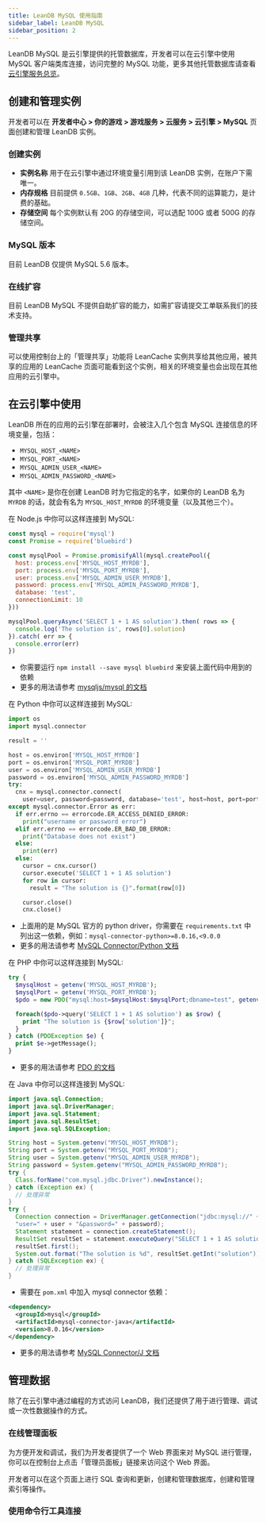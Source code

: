 ```yaml
---
title: LeanDB MySQL 使用指南
sidebar_label: LeanDB MySQL
sidebar_position: 2
---
```



LeanDB MySQL 是云引擎提供的托管数据库，开发者可以在云引擎中使用 MySQL 客户端类库连接，访问完整的 MySQL 功能，更多其他托管数据库请查看 [云引擎服务总览](/sdk/engine/overview)。

## 创建和管理实例
开发者可以在 **开发者中心 > 你的游戏 > 游戏服务 > 云服务 > 云引擎 > MySQL** 页面创建和管理 LeanDB 实例。

### 创建实例

<LeandbCreateInstance>

- **实例名称** 用于在云引擎中通过环境变量引用到该 LeanDB 实例，在账户下需唯一。
- **内存规格** 目前提供 `0.5GB`、`1GB`、`2GB`、`4GB` 几种，代表不同的运算能力，是计费的基础。
- **存储空间** 每个实例默认有 20G 的存储空间，可以选配 100G 或者 500G 的存储空间。

</LeandbCreateInstance>

### MySQL 版本

目前 LeanDB 仅提供 MySQL 5.6 版本。

### 在线扩容

目前 LeanDB MySQL 不提供自助扩容的能力，如需扩容请提交工单联系我们的技术支持。

### 管理共享

可以使用控制台上的「管理共享」功能将 LeanCache 实例共享给其他应用，被共享的应用的 LeanCache 页面可能看到这个实例，相关的环境变量也会出现在其他应用的云引擎中。

## 在云引擎中使用

LeanDB 所在的应用的云引擎在部署时，会被注入几个包含 MySQL 连接信息的环境变量，包括：

- `MYSQL_HOST_<NAME>`
- `MYSQL_PORT_<NAME>`
- `MYSQL_ADMIN_USER_<NAME>`
- `MYSQL_ADMIN_PASSWORD_<NAME>`

其中 `<NAME>` 是你在创建 LeanDB 时为它指定的名字，如果你的 LeanDB 名为 `MYRDB` 的话，就会有名为 `MYSQL_HOST_MYRDB` 的环境变量（以及其他三个）。

<EngineRuntimes>
<TabItem value='nodejs'>

在 Node.js 中你可以这样连接到 MySQL:

```javascript
const mysql = require('mysql')
const Promise = require('bluebird')

const mysqlPool = Promise.promisifyAll(mysql.createPool({
  host: process.env['MYSQL_HOST_MYRDB'],
  port: process.env['MYSQL_PORT_MYRDB'],
  user: process.env['MYSQL_ADMIN_USER_MYRDB'],
  password: process.env['MYSQL_ADMIN_PASSWORD_MYRDB'],
  database: 'test',
  connectionLimit: 10
}))

mysqlPool.queryAsync('SELECT 1 + 1 AS solution').then( rows => {
  console.log('The solution is', rows[0].solution)
}).catch( err => {
  console.error(err)
})
```

- 你需要运行 `npm install --save mysql bluebird` 来安装上面代码中用到的依赖
- 更多的用法请参考 [mysqljs/mysql 的文档](https://github.com/mysqljs/mysql)

</TabItem>
<TabItem value='python'>

在 Python 中你可以这样连接到 MySQL:

```python
import os
import mysql.connector

result = ''

host = os.environ['MYSQL_HOST_MYRDB']
port = os.environ['MYSQL_PORT_MYRDB']
user = os.environ['MYSQL_ADMIN_USER_MYRDB']
password = os.environ['MYSQL_ADMIN_PASSWORD_MYRDB']
try:
  cnx = mysql.connector.connect(
    user=user, password=password, database='test', host=host, port=port)
except mysql.connector.Error as err:
  if err.errno == errorcode.ER_ACCESS_DENIED_ERROR:
    print("username or password error")
  elif err.errno == errorcode.ER_BAD_DB_ERROR:
    print("Database does not exist")
  else:
    print(err)
  else:
    cursor = cnx.cursor()
    cursor.execute('SELECT 1 + 1 AS solution')
    for row in cursor:
      result = "The solution is {}".format(row[0])

    cursor.close()
    cnx.close()
```

- 上面用的是 MySQL 官方的 python driver，你需要在 `requirements.txt` 中列出这一依赖，例如：`mysql-connector-python>=8.0.16,<9.0.0`
- 更多的用法请参考 [MySQL Connector/Python 文档](https://dev.mysql.com/doc/connector-python/en/)

</TabItem>
<TabItem value='php'>

在 PHP 中你可以这样连接到 MySQL:

```php
try {
  $mysqlHost = getenv('MYSQL_HOST_MYRDB');
  $mysqlPort = getenv('MYSQL_PORT_MYRDB');
  $pdo = new PDO("mysql:host=$mysqlHost:$mysqlPort;dbname=test", getenv('MYSQL_ADMIN_USER_MYRDB'), getenv('MYSQL_ADMIN_PASSWORD_MYRDB'));

  foreach($pdo->query('SELECT 1 + 1 AS solution') as $row) {
    print "The solution is {$row['solution']}";
  }
} catch (PDOException $e) {
  print $e->getMessage();
}
```

- 更多的用法请参考 [PDO 的文档](https://www.php.net/manual/zh/class.pdo.php)

</TabItem>
<TabItem value='java'>

在 Java 中你可以这样连接到 MySQL:

```java
import java.sql.Connection;
import java.sql.DriverManager;
import java.sql.Statement;
import java.sql.ResultSet;
import java.sql.SQLException;

String host = System.getenv("MYSQL_HOST_MYRDB");
String port = System.getenv("MYSQL_PORT_MYRDB");
String user = System.getenv("MYSQL_ADMIN_USER_MYRDB");
String password = System.getenv("MYSQL_ADMIN_PASSWORD_MYRDB");
try {
  Class.forName("com.mysql.jdbc.Driver").newInstance();
} catch (Exception ex) {
  // 处理异常
}
try {
  Connection connection = DriverManager.getConnection("jdbc:mysql://" + host + ":" + port + "/test?" +
  "user=" + user + "&password=" + password);
  Statement statement = connection.createStatement();
  ResultSet resultSet = statement.executeQuery("SELECT 1 + 1 AS solution");
  resultSet.first();
  System.out.format("The solution is %d", resultSet.getInt("solution"));
} catch (SQLException ex) {
  // 处理异常
}
```

- 需要在 `pom.xml` 中加入 mysql connector 依赖：

```xml
<dependency>
  <groupId>mysql</groupId>
  <artifactId>mysql-connector-java</artifactId>
  <version>8.0.16</version>
</dependency>
```

- 更多的用法请参考 [MySQL Connector/J 文档](https://dev.mysql.com/doc/connector-j/8.0/en/connector-j-usagenotes-connect-drivermanager.html)

</TabItem>
</EngineRuntimes>

## 管理数据
除了在云引擎中通过编程的方式访问 LeanDB，我们还提供了用于进行管理、调试或一次性数据操作的方式。

### 在线管理面板
为方便开发和调试，我们为开发者提供了一个 Web 界面来对 MySQL 进行管理，你可以在控制台上点击「管理员面板」链接来访问这个 Web 界面。

开发者可以在这个页面上进行 SQL 查询和更新，创建和管理数据库，创建和管理索引等操作。

### 使用命令行工具连接

<LeandbCliAccess />
